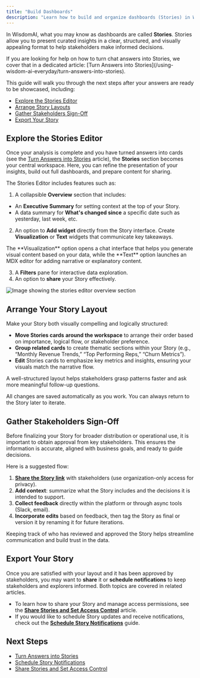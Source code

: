 ```yaml
---
title: "Build Dashboards"
description: "Learn how to build and organize dashboards (Stories) in WisdomAI by arranging layouts, exporting results, and getting stakeholders sign-off to ensure alignment and accuracy."
---
```


In WisdomAI, what you may know as dashboards are called **Stories**. Stories allow you to present curated insights in a clear, structured, and visually appealing format to help stakeholders make informed decisions.

<Note>
  If you are looking for help on how to turn chat answers into Stories, we cover that in a dedicated article: [Turn Answers into Stories](/using-wisdom-ai-everyday/turn-answers-into-stories).
</Note>

This guide will walk you through the next steps after your answers are ready to be showcased, including:

- [Explore the Stories Editor](#explore-the-stories-editor)
- [Arrange Story Layouts](#arrange-story-layouts)
- [Gather Stakeholders Sign-Off](#gather-stakeholders-sign-off)
- [Export Your Story](#export-your-story)

## Explore the Stories Editor

Once your analysis is complete and you have turned answers into cards (see the [Turn Answers into Stories](#) article), the **Stories** section becomes your central workspace. Here, you can refine the presentation of your insights, build out full dashboards, and prepare content for sharing.

The Stories Editor includes features such as:

1. A collapsible **Overview** section that includes:

- An **Executive Summary** for setting context at the top of your Story.
- A data summary for **What's changed since** a specific date such as yesterday, last week, etc.

2. An option to **Add widget** directly from the Story interface. Create **Visualization** or **Text** widgets that communicate key takeaways.

<Info>
  The **Visualization** option opens a chat interface that helps you generate visual content based on your data, while the **Text** option launches an MDX editor for adding narrative or explanatory content.
</Info>

3. A **Filters** pane for interactive data exploration.
4. An option to **share** your Story effectively.

![Image showing the stories editor overview section](/images/stories-editor-overview-section-v2.png)

## Arrange Your Story Layout

Make your Story both visually compelling and logically structured:

- **Move Stories cards** **around the workspace** to arrange their order based on importance, logical flow, or stakeholder preference.
- **Group related cards** to create thematic sections within your Story (e.g., “Monthly Revenue Trends,” “Top Performing Reps,” “Churn Metrics”).
- **Edit** Stories cards to emphasize key metrics and insights, ensuring your visuals match the narrative flow.

<Tip>
  A well-structured layout helps stakeholders grasp patterns faster and ask more meaningful follow-up questions.
</Tip>

All changes are saved automatically as you work. You can always return to the Story later to iterate.

## Gather Stakeholders Sign-Off

Before finalizing your Story for broader distribution or operational use, it is important to obtain approval from key stakeholders. This ensures the information is accurate, aligned with business goals, and ready to guide decisions.

Here is a suggested flow:

1. [**Share the Story link**](/using-wisdom-ai-everyday/share-stories-and-set-access-control) with stakeholders (use organization-only access for privacy).
2. **Add context**: summarize what the Story includes and the decisions it is intended to support.
3. **Collect feedback** directly within the platform or through async tools (Slack, email).
4. **Incorporate edits** based on feedback, then tag the Story as final or version it by renaming it for future iterations.

<Tip>
Keeping track of who has reviewed and approved the Story helps streamline communication and build trust in the data.
</Tip>

## Export Your Story

Once you are satisfied with your layout and it has been approved by stakeholders, you may want to **share** it or **schedule notifications** to keep stakeholders and explorers informed. Both topics are covered in related articles.

- To learn how to share your Story and manage access permissions, see the [**Share Stories and Set Access Control**](/using-wisdom-ai-everyday/share-stories-and-set-access-control) article.
- If you would like to schedule Story updates and receive notifications, check out the [**Schedule Story Notifications**](/using-wisdom-ai-everyday/schedule-story-notifications) guide.

## Next Steps

- [Turn Answers into Stories](/using-wisdom-ai-everyday/turn-answers-into-stories)
- [Schedule Story Notifications](/using-wisdom-ai-everyday/schedule-story-notifications)
- [Share Stories and Set Access Control](/using-wisdom-ai-everyday/share-stories-and-set-access-control)